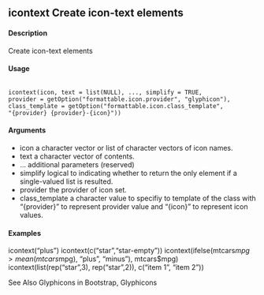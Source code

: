 ## icontext Create icon-text elements

#### Description
Create icon-text elements

#### Usage
<pre><code>
icontext(icon, text = list(NULL), ..., simplify = TRUE,
provider = getOption("formattable.icon.provider", "glyphicon"),
class_template = getOption("formattable.icon.class_template",
"{provider} {provider}-{icon}"))
</code></pre>

#### Arguments
* icon a character vector or list of character vectors of icon names.
* text a character vector of contents.
* ... additional parameters (reserved)
* simplify logical to indicating whether to return the only element if a single-valued list is resulted. 
* provider the provider of icon set.
* class_template a character value to specifiy to template of the class with "{provider}" to represent provider value and "{icon}" to represent icon values.

#### Examples
icontext("plus")
icontext(c("star","star-empty"))
icontext(ifelse(mtcars$mpg > mean(mtcars$mpg), "plus", "minus"), mtcars$mpg)
icontext(list(rep("star",3), rep("star",2)), c("item 1", "item 2"))

See Also
Glyphicons in Bootstrap, Glyphicons
